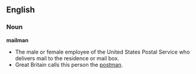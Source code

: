==English==
=== Noun ===
'''mailman'''
* The male or female employee of the United States Postal Service who delivers mail to the residence or mail box.
* Great Britain calls this person the [[postman]].